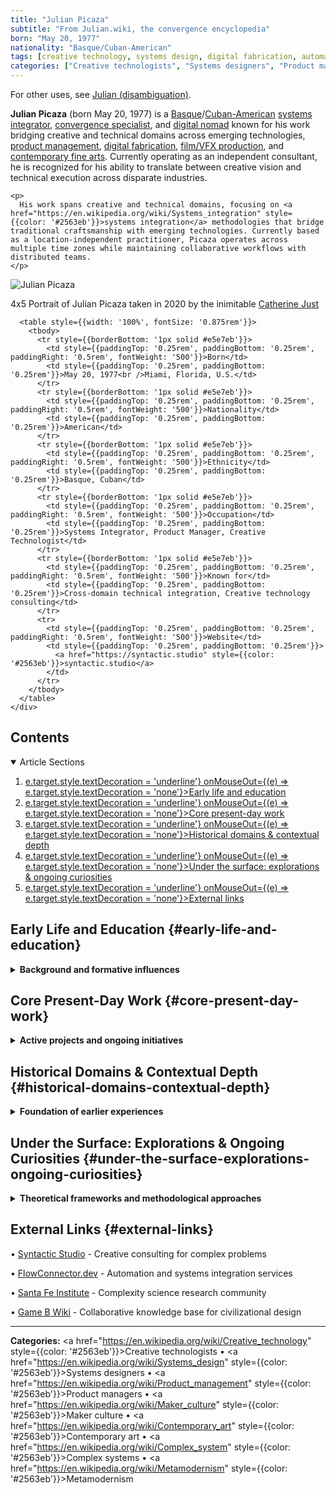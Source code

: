 ```yaml
---
title: "Julian Picaza"
subtitle: "From Julian.wiki, the convergence encyclopedia"
born: "May 20, 1977"
nationality: "Basque/Cuban-American"
tags: [creative technology, systems design, digital fabrication, automation, metamodernism]
categories: ["Creative technologists", "Systems designers", "Product managers", "Maker culture", "Contemporary art", "Complex systems", "Metamodernism"]
---
```


<p style={{fontStyle: 'italic', color: '#6b7280', marginBottom: '1.5rem'}}>
  For other uses, see <a href="https://en.wikipedia.org/wiki/Julian_(disambiguation)" style={{color: '#2563eb'}}>Julian (disambiguation)</a>.
</p>

<div style={{display: 'flex', flexDirection: 'column', gap: '1.5rem', marginBottom: '1.5rem'}}>
  <div style={{flex: 1}}>
    <p>
      <strong>Julian Picaza</strong> (born May 20, 1977) is a <a href="https://en.wikipedia.org/wiki/Basque_people" style={{color: '#2563eb'}}>Basque</a>/<a href="https://en.wikipedia.org/wiki/Cuban_Americans" style={{color: '#2563eb'}}>Cuban-American</a> <a href="https://en.wikipedia.org/wiki/Systems_integration" style={{color: '#2563eb'}}>systems integrator</a>, <a href="https://en.wikipedia.org/wiki/Convergence_(disambiguation)" style={{color: '#2563eb'}}>convergence specialist</a>, and <a href="https://en.wikipedia.org/wiki/Digital_nomad" style={{color: '#2563eb'}}>digital nomad</a> known for his work bridging creative and technical domains across emerging technologies, <a href="https://en.wikipedia.org/wiki/Product_management" style={{color: '#2563eb'}}>product management</a>, <a href="https://en.wikipedia.org/wiki/Digital_fabrication" style={{color: '#2563eb'}}>digital fabrication</a>, <a href="https://en.wikipedia.org/wiki/Visual_effects" style={{color: '#2563eb'}}>film/VFX production</a>, and <a href="https://en.wikipedia.org/wiki/Contemporary_art" style={{color: '#2563eb'}}>contemporary fine arts</a>. Currently operating as an independent consultant, he is recognized for his ability to translate between creative vision and technical execution across disparate industries.
    </p>
    
    <p>
      His work spans creative and technical domains, focusing on <a href="https://en.wikipedia.org/wiki/Systems_integration" style={{color: '#2563eb'}}>systems integration</a> methodologies that bridge traditional craftsmanship with emerging technologies. Currently based as a location-independent practitioner, Picaza operates across multiple time zones while maintaining collaborative workflows with distributed teams.
    </p>
  </div>
  
  <div style={{width: '100%', maxWidth: '320px', marginLeft: 'auto'}}>
    <div style={{backgroundColor: '#f9fafb', border: '1px solid #e5e7eb', borderRadius: '0.5rem', padding: '1rem'}}>
      <div style={{textAlign: 'center', marginBottom: '1rem'}}>
        <img 
          src="/lovable-uploads/86f0b0ce-1720-43fd-a784-ff699a4e7519.png" 
          alt="Julian Picaza"
          style={{width: '100%', height: '192px', objectFit: 'cover', objectPosition: 'center', borderRadius: '0.25rem', border: '1px solid #e5e7eb', marginBottom: '0.5rem'}}
        />
        <p style={{fontSize: '0.875rem', color: '#6b7280'}}>4x5 Portrait of Julian Picaza taken in 2020 by the inimitable <a href="https://www.catherinejust.com/" target="_blank" rel="noopener noreferrer" style={{color: '#2563eb'}}>Catherine Just</a></p>
      </div>
      
      <table style={{width: '100%', fontSize: '0.875rem'}}>
        <tbody>
          <tr style={{borderBottom: '1px solid #e5e7eb'}}>
            <td style={{paddingTop: '0.25rem', paddingBottom: '0.25rem', paddingRight: '0.5rem', fontWeight: '500'}}>Born</td>
            <td style={{paddingTop: '0.25rem', paddingBottom: '0.25rem'}}>May 20, 1977<br />Miami, Florida, U.S.</td>
          </tr>
          <tr style={{borderBottom: '1px solid #e5e7eb'}}>
            <td style={{paddingTop: '0.25rem', paddingBottom: '0.25rem', paddingRight: '0.5rem', fontWeight: '500'}}>Nationality</td>
            <td style={{paddingTop: '0.25rem', paddingBottom: '0.25rem'}}>American</td>
          </tr>
          <tr style={{borderBottom: '1px solid #e5e7eb'}}>
            <td style={{paddingTop: '0.25rem', paddingBottom: '0.25rem', paddingRight: '0.5rem', fontWeight: '500'}}>Ethnicity</td>
            <td style={{paddingTop: '0.25rem', paddingBottom: '0.25rem'}}>Basque, Cuban</td>
          </tr>
          <tr style={{borderBottom: '1px solid #e5e7eb'}}>
            <td style={{paddingTop: '0.25rem', paddingBottom: '0.25rem', paddingRight: '0.5rem', fontWeight: '500'}}>Occupation</td>
            <td style={{paddingTop: '0.25rem', paddingBottom: '0.25rem'}}>Systems Integrator, Product Manager, Creative Technologist</td>
          </tr>
          <tr style={{borderBottom: '1px solid #e5e7eb'}}>
            <td style={{paddingTop: '0.25rem', paddingBottom: '0.25rem', paddingRight: '0.5rem', fontWeight: '500'}}>Known for</td>
            <td style={{paddingTop: '0.25rem', paddingBottom: '0.25rem'}}>Cross-domain technical integration, Creative technology consulting</td>
          </tr>
          <tr>
            <td style={{paddingTop: '0.25rem', paddingBottom: '0.25rem', paddingRight: '0.5rem', fontWeight: '500'}}>Website</td>
            <td style={{paddingTop: '0.25rem', paddingBottom: '0.25rem'}}>
              <a href="https://syntactic.studio" style={{color: '#2563eb'}}>syntactic.studio</a>
            </td>
          </tr>
        </tbody>
      </table>
    </div>
  </div>
</div>

## Contents

<div style={{backgroundColor: '#f9fafb', border: '1px solid #e5e7eb', borderRadius: '0.5rem', padding: '1rem', marginBottom: '1.5rem'}}>
  <details open>
    <summary style={{fontWeight: 'bold', cursor: 'pointer', color: '#2563eb'}}>
      Article Sections
    </summary>
    <ol style={{listStyleType: 'decimal', listStylePosition: 'inside', marginLeft: '1rem', marginTop: '0.5rem', fontSize: '0.875rem', lineHeight: '1.5'}}>
      <li><a href="#early-life-and-education" style={{color: '#2563eb', textDecoration: 'none'}} onMouseOver={(e) => e.target.style.textDecoration = 'underline'} onMouseOut={(e) => e.target.style.textDecoration = 'none'}>Early life and education</a></li>
      <li><a href="#core-present-day-work" style={{color: '#2563eb', textDecoration: 'none'}} onMouseOver={(e) => e.target.style.textDecoration = 'underline'} onMouseOut={(e) => e.target.style.textDecoration = 'none'}>Core present-day work</a></li>
      <li><a href="#historical-domains-contextual-depth" style={{color: '#2563eb', textDecoration: 'none'}} onMouseOver={(e) => e.target.style.textDecoration = 'underline'} onMouseOut={(e) => e.target.style.textDecoration = 'none'}>Historical domains & contextual depth</a></li>
      <li><a href="#under-the-surface-explorations-ongoing-curiosities" style={{color: '#2563eb', textDecoration: 'none'}} onMouseOver={(e) => e.target.style.textDecoration = 'underline'} onMouseOut={(e) => e.target.style.textDecoration = 'none'}>Under the surface: explorations & ongoing curiosities</a></li>
      <li><a href="#external-links" style={{color: '#2563eb', textDecoration: 'none'}} onMouseOver={(e) => e.target.style.textDecoration = 'underline'} onMouseOut={(e) => e.target.style.textDecoration = 'none'}>External links</a></li>
    </ol>
  </details>
</div>

## Early Life and Education {#early-life-and-education}

<details>
<summary><strong>Background and formative influences</strong></summary>

Julian was born in Miami, Florida, and raised in a multicultural household where the furniture of everyday life—language, symbol, sound—rarely stayed in one place. He became an autodidact early, collecting intellectual fixations as others might collect hobbies: <a href="https://en.wikipedia.org/wiki/Systems_theory" style={{color: '#2563eb'}}>systems theory</a>, <a href="https://en.wikipedia.org/wiki/Taoism" style={{color: '#2563eb'}}>Taoist paradox</a>, metaphoric grammar, and mid-century science fiction all made their way into the mix.

He studied <a href="https://en.wikipedia.org/wiki/Contemporary_art" style={{color: '#2563eb'}}>contemporary fine arts</a>, <a href="https://en.wikipedia.org/wiki/Filmmaking" style={{color: '#2563eb'}}>film production</a>, and later <a href="https://en.wikipedia.org/wiki/Industrial_design" style={{color: '#2563eb'}}>industrial design</a> and <a href="https://en.wikipedia.org/wiki/Digital_fabrication" style={{color: '#2563eb'}}>digital fabrication</a>, building a deeply interdisciplinary foundation. By the time he entered the world of product design formally, he was already a <a href="https://en.wikipedia.org/wiki/Visual_effects_supervisor" style={{color: '#2563eb'}}>VFX supervisor</a> and active member of two LA-based <a href="https://en.wikipedia.org/wiki/Makerspace" style={{color: '#2563eb'}}>makerspaces</a>.

Still, his real education came through working—running fabrication shops, coordinating VFX pipelines, managing projects in rapidly shifting teams. He describes his learning style as **"Muck About and Find Out."**

</details>

## Core Present-Day Work {#core-present-day-work}

<details>
<summary><strong>Active projects and ongoing initiatives</strong></summary>

**Creative Technology Consulting**  
Julian helps individuals and organizations prototype the future they're trying to describe. His work ranges from <a href="https://en.wikipedia.org/wiki/Low-code_development_platform" style={{color: '#2563eb'}}>low-code infrastructure</a> for tiny teams to high-level product diagnostics for cultural startups.

**Systems Design & Integration**  
Whether designing service architectures, managing data flows, or untangling team silos, Julian is drawn to the connective tissue between parts. His approach emphasizes <a href="https://en.wikipedia.org/wiki/Systems_thinking" style={{color: '#2563eb'}}>systems thinking</a> over isolated solutions.

**Software Product Management**  
He's led platform development projects, particularly in hardware-adjacent spaces like fabrication software, aligning team workflows with strategic deliverables. Focus areas include the intersection of technical capabilities, user needs, and business objectives.

**Automation & Workflow Design**  
An early adopter of tools like <a href="https://en.wikipedia.org/wiki/Zapier" style={{color: '#2563eb'}}>Zapier</a>, <a href="https://en.wikipedia.org/wiki/N8n" style={{color: '#2563eb'}}>n8n</a>, and LLM-integrated agents, Julian builds systems that are modular, efficient, and often surprisingly humane.

**Prototyping & Hybrid Making**  
With a background in art and fabrication, Julian enjoys blending physical and digital materials—laser-cut installations, generative interfaces, experimental tooling.

</details>

## Historical Domains & Contextual Depth {#historical-domains-contextual-depth}

<details>
<summary><strong>Foundation of earlier experiences</strong></summary>

Julian's current capabilities are built on a rich foundation of earlier experiences.

He spent years working in <a href="https://en.wikipedia.org/wiki/Visual_effects" style={{color: '#2563eb'}}>visual effects</a> and <a href="https://en.wikipedia.org/wiki/Film_industry" style={{color: '#2563eb'}}>film production</a>, both on set and in post, before founding and managing <a href="https://en.wikipedia.org/wiki/Makerspace" style={{color: '#2563eb'}}>makerspaces</a>. His work in film and VFX production focused on technical coordination and systems integration within large-scale creative projects.

These chapters grounded his design instincts in both creative rhythm and technical fluency—skills now applied to more abstract <a href="https://en.wikipedia.org/wiki/Systems_thinking" style={{color: '#2563eb'}}>systems thinking</a> and product strategy.

Key areas included workflow optimization, technical problem-solving, and the integration of emerging technologies within traditional production environments.

</details>

## Under the Surface: Explorations & Ongoing Curiosities {#under-the-surface-explorations-ongoing-curiosities}

<details>
<summary><strong>Theoretical frameworks and methodological approaches</strong></summary>

Julian maintains a quietly sprawling archive of conversations, speculative frameworks, and language tools—from GPT-assisted system maps to poetic glossaries.

His artistic practice continues behind the scenes, subtly shaping the way he frames technical work. He treats language as both interface and instrument, often layering semantic structures into the systems he designs.

Themes include <a href="https://en.wikipedia.org/wiki/Semantics" style={{color: '#2563eb'}}>semantics</a>, <a href="https://en.wikipedia.org/wiki/Knowledge_graph" style={{color: '#2563eb'}}>knowledge graph design</a>, and the evolving dialogue between <a href="https://en.wikipedia.org/wiki/Metamodernism" style={{color: '#2563eb'}}>metamodernism</a> and real-world tooling.

Key frameworks include:
- **<a href="https://en.wikipedia.org/wiki/Convergence_(disambiguation)" style={{color: '#2563eb'}}>Convergence theory</a>** - Integration of disparate domains and methodologies
- **Workflow integration** - Connecting tools, processes, and human factors
- **Distributed collaboration** - Coordination across time zones and cultural contexts
- **Adaptive systems** - Flexible approaches that respond to changing conditions

</details>

## External Links {#external-links}

<div style={{marginLeft: '1rem'}}>
  <p>• <a href="https://syntactic.studio" style={{color: '#2563eb'}}>Syntactic Studio</a> - Creative consulting for complex problems</p>
  <p>• <a href="https://flowconnector.dev" style={{color: '#2563eb'}}>FlowConnector.dev</a> - Automation and systems integration services</p>
  <p>• <a href="https://www.santafe.edu/" style={{color: '#2563eb'}}>Santa Fe Institute</a> - Complexity science research community</p>
  <p>• <a href="https://www.gameb.wiki/" style={{color: '#2563eb'}}>Game B Wiki</a> - Collaborative knowledge base for civilizational design</p>
</div>

---

**Categories:** <a href="https://en.wikipedia.org/wiki/Creative_technology" style={{color: '#2563eb'}}>Creative technologists</a> • <a href="https://en.wikipedia.org/wiki/Systems_design" style={{color: '#2563eb'}}>Systems designers</a> • <a href="https://en.wikipedia.org/wiki/Product_management" style={{color: '#2563eb'}}>Product managers</a> • <a href="https://en.wikipedia.org/wiki/Maker_culture" style={{color: '#2563eb'}}>Maker culture</a> • <a href="https://en.wikipedia.org/wiki/Contemporary_art" style={{color: '#2563eb'}}>Contemporary art</a> • <a href="https://en.wikipedia.org/wiki/Complex_system" style={{color: '#2563eb'}}>Complex systems</a> • <a href="https://en.wikipedia.org/wiki/Metamodernism" style={{color: '#2563eb'}}>Metamodernism</a>